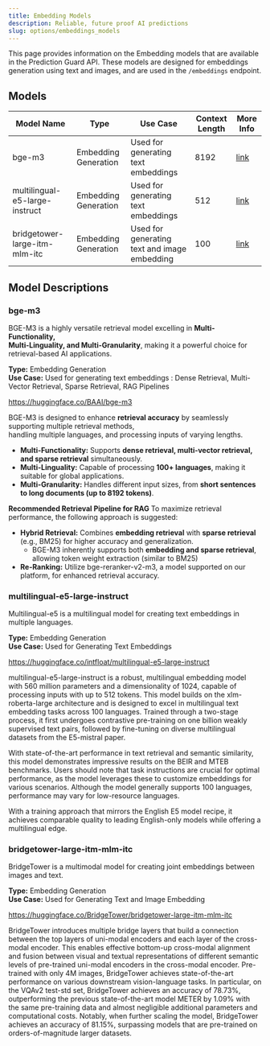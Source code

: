 ```yaml
---
title: Embedding Models
description: Reliable, future proof AI predictions
slug: options/embeddings_models
---
```


This page provides information on the Embedding models that are available in the Prediction Guard API.
These models are designed for embeddings generation using text and images, and are used in the `/embeddings` endpoint.

## Models

| Model Name                        | Type                  | Use Case                                        | Context Length | More Info                                             |
| --------------------------------- | --------------------- | ----------------------------------------------- | -------------- | ------------------------------------------------------|
| bge-m3                            | Embedding Generation  | Used for generating text embeddings             | 8192           | [link](/options/embeddings_models#bge-m3)                         |
| multilingual-e5-large-instruct    | Embedding Generation  | Used for generating text embeddings             | 512            | [link](/options/embeddings_models#multilingual-e5-large-instruct) |
| bridgetower-large-itm-mlm-itc     | Embedding Generation  | Used for generating text and image embedding    | 100            | [link](/options/embeddings_models#bridgetower-large-itm-mlm-itc)  |

## Model Descriptions

### bge-m3

BGE-M3 is a highly versatile retrieval model excelling in **Multi-Functionality,  
Multi-Linguality, and Multi-Granularity**, making it a powerful choice for retrieval-based AI applications.  

**Type:** Embedding Generation\
**Use Case:** Used for generating text embeddings : Dense Retrieval, Multi-Vector Retrieval, Sparse Retrieval, RAG Pipelines  

https://huggingface.co/BAAI/bge-m3

BGE-M3 is designed to enhance **retrieval accuracy** by seamlessly supporting multiple retrieval methods,  
handling multiple languages, and processing inputs of varying lengths.  

- **Multi-Functionality:** Supports **dense retrieval, multi-vector retrieval, and sparse retrieval** simultaneously.  
- **Multi-Linguality:** Capable of processing **100+ languages**, making it suitable for global applications.  
- **Multi-Granularity:** Handles different input sizes, from **short sentences to long documents (up to 8192 tokens)**.  

**Recommended Retrieval Pipeline for RAG**
To maximize retrieval performance, the following approach is suggested:  

- **Hybrid Retrieval:** Combines **embedding retrieval** with **sparse retrieval** (e.g., BM25) for higher accuracy and generalization.  
  - BGE-M3 inherently supports both **embedding and sparse retrieval**, allowing token weight extraction (similar to BM25)  
- **Re-Ranking:** Utilize bge-reranker-v2-m3, a model supported on our platform, for enhanced retrieval accuracy.

### multilingual-e5-large-instruct

Multilingual-e5 is a multilingual model for creating text embeddings in multiple languages.

**Type:** Embedding Generation\
**Use Case:** Used for Generating Text Embeddings

https://huggingface.co/intfloat/multilingual-e5-large-instruct

multilingual-e5-large-instruct is a robust, multilingual embedding model with
560 million parameters and a dimensionality of 1024, capable of processing
inputs with up to 512 tokens. This model builds on the xlm-roberta-large
architecture and is designed to excel in multilingual text embedding tasks
across 100 languages. Trained through a two-stage process, it first undergoes
contrastive pre-training on one billion weakly supervised text pairs, followed
by fine-tuning on diverse multilingual datasets from the E5-mistral paper.

With state-of-the-art performance in text retrieval and semantic similarity,
this model demonstrates impressive results on the BEIR and MTEB benchmarks.
Users should note that task instructions are crucial for optimal performance,
as the model leverages these to customize embeddings for various scenarios.
Although the model generally supports 100 languages, performance may vary
for low-resource languages.

With a training approach that mirrors the English E5 model recipe, it achieves
comparable quality to leading English-only models while offering a multilingual edge.

### bridgetower-large-itm-mlm-itc

BridgeTower is a multimodal model for creating joint embeddings between images
and text.

**Type:** Embedding Generation\
**Use Case:** Used for Generating Text and Image Embedding

https://huggingface.co/BridgeTower/bridgetower-large-itm-mlm-itc

BridgeTower introduces multiple bridge layers that build a connection between
the top layers of uni-modal encoders and each layer of the cross-modal encoder.
This enables effective bottom-up cross-modal alignment and fusion between visual
and textual representations of different semantic levels of pre-trained uni-modal
encoders in the cross-modal encoder. Pre-trained with only 4M images, BridgeTower
achieves state-of-the-art performance on various downstream vision-language tasks.
In particular, on the VQAv2 test-std set, BridgeTower achieves an accuracy of
78.73%, outperforming the previous state-of-the-art model METER by 1.09% with
the same pre-training data and almost negligible additional parameters and
computational costs. Notably, when further scaling the model, BridgeTower
achieves an accuracy of 81.15%, surpassing models that are pre-trained on
orders-of-magnitude larger datasets.
